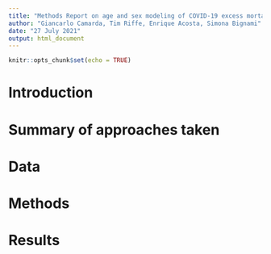 ```yaml
---
title: "Methods Report on age and sex modeling of COVID-19 excess mortality"
author: "Giancarlo Camarda, Tim Riffe, Enrique Acosta, Simona Bignami"
date: "27 July 2021"
output: html_document
---
```


```r
knitr::opts_chunk$set(echo = TRUE)
```

# Introduction

# Summary of approaches taken

# Data

# Methods

# Results

